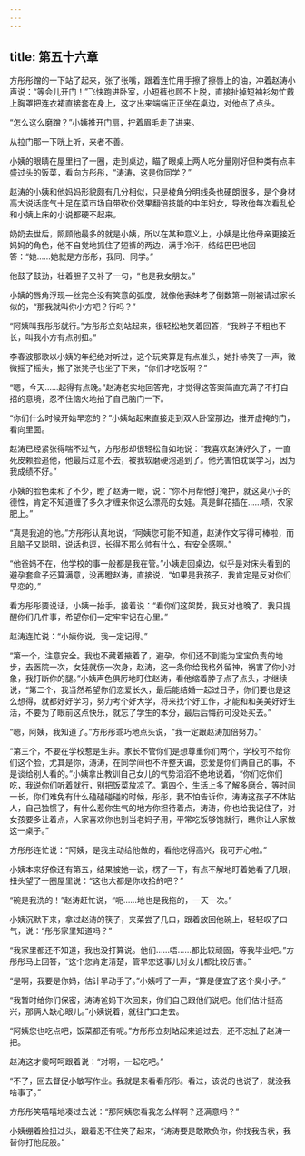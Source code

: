 ```yaml
---
---
---
```

title: 第五十六章
---




方彤彤蹭的一下站了起来，张了张嘴，跟着连忙用手擦了擦唇上的油，冲着赵涛小声说：“等会儿开门！”飞快跑进卧室，小短裤也顾不上脱，直接扯掉短袖衫匆忙戴上胸罩把连衣裙直接套在身上，这才出来端端正正坐在桌边，对他点了点头。

“怎么这么磨蹭？”小姨推开门扇，拧着眉毛走了进来。

从拉门那一下咣上听，来者不善。

小姨的眼睛在屋里扫了一圈，走到桌边，瞄了眼桌上两人吃分量刚好但种类有点丰盛过头的饭菜，看向方彤彤，“涛涛，这是你同学？”

赵涛的小姨和他妈妈形貌颇有几分相似，只是棱角分明线条也硬朗很多，是个身材高大说话底气十足在菜市场自带砍价效果翻倍技能的中年妇女，导致他每次看乱伦和小姨上床的小说都硬不起来。

奶奶去世后，照顾他最多的就是小姨，所以在某种意义上，小姨是比他母亲更接近妈妈的角色，他不自觉地抓住了短裤的两边，满手冷汗，结结巴巴地回答：“她……她就是方彤彤，我同、同学。”

他鼓了鼓劲，壮着胆子又补了一句，“也是我女朋友。”

小姨的唇角浮现一丝完全没有笑意的弧度，就像他表妹考了倒数第一刚被请过家长似的，“那我就叫你小方吧？行吗？”

“阿姨叫我彤彤就行。”方彤彤立刻站起来，很轻松地笑着回答，“我辫子不粗也不长，叫我小方有点别扭。”

李春波那歌以小姨的年纪绝对听过，这个玩笑算是有点准头，她扑哧笑了一声，微微摇了摇头，搬了张凳子也坐了下来，“你们才吃饭啊？”

“嗯，今天……起得有点晚。”赵涛老实地回答完，才觉得这答案简直充满了不打自招的意境，忍不住恼火地拍了自己脑门一下。

“你们什么时候开始早恋的？”小姨站起来直接走到双人卧室那边，推开虚掩的门，看向里面。

赵涛已经紧张得喘不过气，方彤彤却很轻松自如地说：“我喜欢赵涛好久了，一直死皮赖脸追他，他最后过意不去，被我软磨硬泡追到了。他光害怕耽误学习，因为我成绩不好。”

小姨的脸色柔和了不少，瞪了赵涛一眼，说：“你不用帮他打掩护，就这臭小子的德性，肯定不知道缠了多久才缠来你这么漂亮的女娃。真是鲜花插在……啧，农家肥上。”

“真是我追的他。”方彤彤认真地说，“阿姨您可能不知道，赵涛作文写得可棒啦，而且脑子又聪明，说话也逗，长得不那么帅有什么，有安全感啊。”

“他爸妈不在，他学校的事一般都是我在管。”小姨走回桌边，似乎是对床头看到的避孕套盒子还算满意，没再瞪赵涛，直接说，“如果是我孩子，我肯定是反对你们早恋的。”

看方彤彤要说话，小姨一抬手，接着说：“看你们这架势，我反对也晚了。我只提醒你们几件事，希望你们一定牢牢记在心里。”

赵涛连忙说：“小姨你说，我一定记得。”

“第一个，注意安全。我也不藏着掖着了，避孕，你们还不到能为宝宝负责的地步，去医院一次，女娃就伤一次身，赵涛，这一条你给我格外留神，祸害了你小对象，我打断你的腿。”小姨声色俱厉地盯住赵涛，看他缩着脖子点了点头，才继续说，“第二个，我当然希望你们恋爱长久，最后能结婚一起过日子，你们要也是这么想得，就都好好学习，努力考个好大学，将来找个好工作，才能和和美美好好生活，不要为了眼前这点快乐，就忘了学生的本分，最后后悔药可没处买去。”

“嗯，阿姨，我知道了。”方彤彤乖巧地点头说，“我一定跟赵涛加倍努力。”

“第三个，不要在学校惹是生非。家长不管你们是想尊重你们两个，学校可不给你们这个脸，尤其是你，涛涛，在同学间也不许整天谝，恋爱是你们俩自己的事，不是谈给别人看的。”小姨拿出教训自己女儿的气势滔滔不绝地说着，“你们吃你们吃，我说你们听着就行，别把饭菜放凉了。第四个，生活上多了解多磨合，等时间一长，你们难免有什么磕磕碰碰的时候，彤彤，我不怕告诉你，涛涛这孩子不体贴人，自己独惯了，有什么惹你生气的地方你担待着点，涛涛，你也给我记住了，对女孩要多让着点，人家喜欢你也别当老妈子用，平常吃饭够饱就行，瞧你让人家做这一桌子。”

方彤彤连忙说：“阿姨，是我主动给他做的，看他吃得高兴，我可开心啦。”

小姨本来好像还有第五，结果被她一说，楞了一下，有点不解地盯着她看了几眼，扭头望了一圈屋里说：“这也大都是你收拾的吧？”

“碗是我洗的！”赵涛赶忙说，“呃……地也是我拖的，一天一次。”

小姨沉默下来，拿过赵涛的筷子，夹菜尝了几口，跟着放回他碗上，轻轻叹了口气，说：“彤彤家里知道吗？”

“我家里都还不知道，我也没打算说。他们……唔……都比较顽固，等我毕业吧。”方彤彤马上回答，“这个您肯定清楚，管早恋这事儿对女儿都比较厉害。”

“是啊，我要是你妈，估计早动手了。”小姨哼了一声，“算是便宜了这个臭小子。”

“我暂时给你们保密，涛涛爸妈下次回来，你们自己跟他们说吧。他们估计挺高兴，那俩人缺心眼儿。”小姨说着，就往门口走去。

“阿姨您也吃点吧，饭菜都还有呢。”方彤彤立刻站起来追过去，还不忘扯了赵涛一把。

赵涛这才傻呵呵跟着说：“对啊，一起吃吧。”

“不了，回去督促小敏写作业。我就是来看看彤彤。看过，该说的也说了，就没我啥事了。”

方彤彤笑嘻嘻地凑过去说：“那阿姨您看我怎么样啊？还满意吗？”

小姨绷着脸扭过头，跟着忍不住笑了起来，“涛涛要是敢欺负你，你找我告状，我替你打他屁股。”
